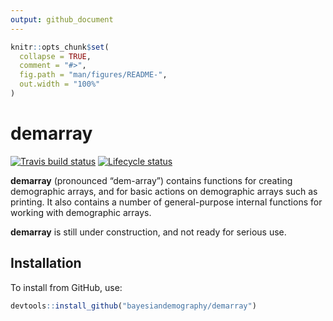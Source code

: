 ```yaml
---
output: github_document
---
```


<!-- README.md is generated from README.Rmd. Please edit that file -->

```r
knitr::opts_chunk$set(
  collapse = TRUE,
  comment = "#>",
  fig.path = "man/figures/README-",
  out.width = "100%"
)
```
# demarray

<!-- badges: start -->
[![Travis build status](https://travis-ci.com/bayesiandemography/demarray.svg?branch=master)](https://travis-ci.com/bayesiandemography/demarray)
[![Lifecycle status](https://img.shields.io/badge/lifecycle-experimental-orange.svg)](https://www.tidyverse.org/lifecycle/#experimental)
<!-- badges: end -->

**demarray** (pronounced "dem-array") contains functions for creating demographic arrays, and for basic actions on demographic arrays such as printing.  It also contains a number of general-purpose internal functions for working with demographic arrays.

**demarray** is still under construction, and not ready for serious use.

## Installation

To install from GitHub, use:

``` r
devtools::install_github("bayesiandemography/demarray")
```
